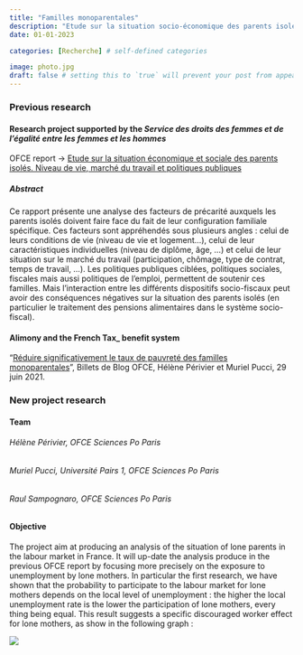 ```yaml
---
title: "Familles monoparentales"
description: "Etude sur la situation socio-économique des parents isolés"
date: 01-01-2023

categories: [Recherche] # self-defined categories

image: photo.jpg
draft: false # setting this to `true` will prevent your post from appearing on your listing page until you're ready!
---
```


### Previous research

#### Research project supported by the *Service des droits des femmes et de l'égalité entre les femmes et les hommes*

OFCE report -\> [Etude sur la situation économique et sociale des parents isolés. Niveau de vie, marché du travail et politiques publiques](rapport_pi.pdf)

##### Abstract

Ce rapport présente une analyse des facteurs de précarité auxquels les parents isolés doivent faire face du fait de leur configuration familiale spécifique. Ces facteurs sont appréhendés sous plusieurs angles : celui de leurs conditions de vie (niveau de vie et logement...), celui de leur caractéristiques individuelles (niveau de diplôme, âge, ...) et celui de leur situation sur le marché du travail (participation, chômage, type de contrat, temps de travail, ...). Les politiques publiques ciblées, politiques sociales, fiscales mais aussi politiques de l'emploi, permettent de soutenir ces familles. Mais l'interaction entre les différents dispositifs socio-fiscaux peut avoir des conséquences négatives sur la situation des parents isolés (en particulier le traitement des pensions alimentaires dans le système socio-fiscal).

#### Alimony and the French Tax\_ benefit system

"[Réduire significativement le taux de pauvreté des familles monoparentales](https://www.ofce.sciences-po.fr/blog/reduire-significativement-le-taux-de-pauvrete-des-familles-monoparentales/)", Billets de Blog OFCE, Hélène Périvier et Muriel Pucci, 29 juin 2021.

### New project research

#### Team

###### Hélène Périvier, OFCE Sciences Po Paris

###### Muriel Pucci, Université Pairs 1, OFCE Sciences Po Paris

###### Raul Sampognaro, OFCE Sciences Po Paris

#### Objective

The project aim at producing an analysis of the situation of lone parents in the labour market in France. It will up-date the analysis produce in the previous OFCE report by focusing more precisely on the exposure to unemployment by lone mothers. In particular the first research, we have shown that the probability to participate to the labour market for lone mothers depends on the local level of unemployment : the higher the local unemployment rate is the lower the participation of lone mothers, every thing being equal. This result suggests a specific discouraged worker effect for lone mothers, as show in the following graph :

![](images/paste-E859D02C.png)
